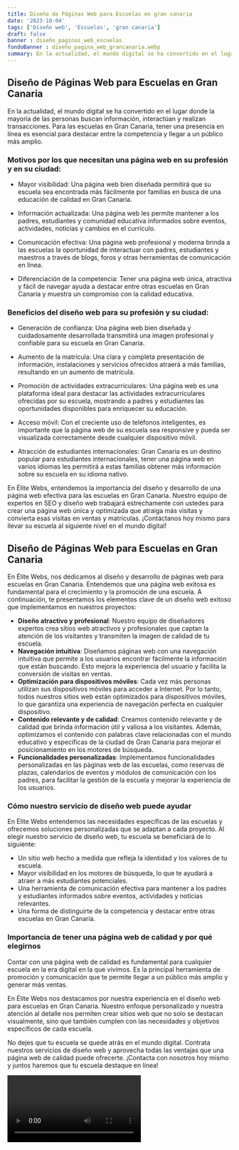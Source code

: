 ```yaml
---
title: Diseño de Páginas Web para Escuelas en gran canaria
date: '2023-10-04'
tags: ['Diseño web', 'Escuelas', 'gran canaria']
draft: false
banner : diseño_paginas_web_escuelas
fondoBanner : diseño_pagina_web_grancanaria.webp
summary: En la actualidad, el mundo digital se ha convertido en el lugar donde la mayoría de las personas buscan información, interactúan y realizan transacciones. Para las escuelas en Gran Canaria, tener una presencia en línea es esencial para destacar entre la competencia y llegar a un público más amplio. 
---
```


## Diseño de Páginas Web para Escuelas en Gran Canaria

En la actualidad, el mundo digital se ha convertido en el lugar donde la mayoría de las personas buscan información, interactúan y realizan transacciones. Para las escuelas en Gran Canaria, tener una presencia en línea es esencial para destacar entre la competencia y llegar a un público más amplio. 

### Motivos por los que necesitan una página web en su profesión y en su ciudad:

- Mayor visibilidad: Una página web bien diseñada permitirá que su escuela sea encontrada más fácilmente por familias en busca de una educación de calidad en Gran Canaria.

- Información actualizada: Una página web les permite mantener a los padres, estudiantes y comunidad educativa informados sobre eventos, actividades, noticias y cambios en el currículo.

- Comunicación efectiva: Una página web profesional y moderna brinda a las escuelas la oportunidad de interactuar con padres, estudiantes y maestros a través de blogs, foros y otras herramientas de comunicación en línea.

- Diferenciación de la competencia: Tener una página web única, atractiva y fácil de navegar ayuda a destacar entre otras escuelas en Gran Canaria y muestra un compromiso con la calidad educativa.

### Beneficios del diseño web para su profesión y su ciudad:

- Generación de confianza: Una página web bien diseñada y cuidadosamente desarrollada transmitirá una imagen profesional y confiable para su escuela en Gran Canaria.

- Aumento de la matrícula: Una clara y completa presentación de información, instalaciones y servicios ofrecidos atraerá a más familias, resultando en un aumento de matrícula.

- Promoción de actividades extracurriculares: Una página web es una plataforma ideal para destacar las actividades extracurriculares ofrecidas por su escuela, mostrando a padres y estudiantes las oportunidades disponibles para enriquecer su educación.

- Acceso móvil: Con el creciente uso de teléfonos inteligentes, es importante que la página web de su escuela sea responsive y pueda ser visualizada correctamente desde cualquier dispositivo móvil.

- Atracción de estudiantes internacionales: Gran Canaria es un destino popular para estudiantes internacionales, tener una página web en varios idiomas les permitirá a estas familias obtener más información sobre su escuela en su idioma nativo.

En Élite Webs, entendemos la importancia del diseño y desarrollo de una página web efectiva para las escuelas en Gran Canaria. Nuestro equipo de expertos en SEO y diseño web trabajará estrechamente con ustedes para crear una página web única y optimizada que atraiga más visitas y convierta esas visitas en ventas y matrículas. ¡Contáctanos hoy mismo para llevar su escuela al siguiente nivel en el mundo digital!

<GifSeo />

<Cta />

## Diseño de Páginas Web para Escuelas en Gran Canaria

En Élite Webs, nos dedicamos al diseño y desarrollo de páginas web para escuelas en Gran Canaria. Entendemos que una página web exitosa es fundamental para el crecimiento y la promoción de una escuela. A continuación, te presentamos los elementos clave de un diseño web exitoso que implementamos en nuestros proyectos:

- **Diseño atractivo y profesional**: Nuestro equipo de diseñadores expertos crea sitios web atractivos y profesionales que captan la atención de los visitantes y transmiten la imagen de calidad de tu escuela.
- **Navegación intuitiva**: Diseñamos páginas web con una navegación intuitiva que permite a los usuarios encontrar fácilmente la información que están buscando. Esto mejora la experiencia del usuario y facilita la conversión de visitas en ventas.
- **Optimización para dispositivos móviles**: Cada vez más personas utilizan sus dispositivos móviles para acceder a Internet. Por lo tanto, todos nuestros sitios web están optimizados para dispositivos móviles, lo que garantiza una experiencia de navegación perfecta en cualquier dispositivo.
- **Contenido relevante y de calidad**: Creamos contenido relevante y de calidad que brinda información útil y valiosa a los visitantes. Además, optimizamos el contenido con palabras clave relacionadas con el mundo educativo y específicas de la ciudad de Gran Canaria para mejorar el posicionamiento en los motores de búsqueda.
- **Funcionalidades personalizadas**: Implementamos funcionalidades personalizadas en las páginas web de las escuelas, como reservas de plazas, calendarios de eventos y módulos de comunicación con los padres, para facilitar la gestión de la escuela y mejorar la experiencia de los usuarios.

### Cómo nuestro servicio de diseño web puede ayudar

En Élite Webs entendemos las necesidades específicas de las escuelas y ofrecemos soluciones personalizadas que se adaptan a cada proyecto. Al elegir nuestro servicio de diseño web, tu escuela se beneficiará de lo siguiente:

- Un sitio web hecho a medida que refleja la identidad y los valores de tu escuela.
- Mayor visibilidad en los motores de búsqueda, lo que te ayudará a atraer a más estudiantes potenciales.
- Una herramienta de comunicación efectiva para mantener a los padres y estudiantes informados sobre eventos, actividades y noticias relevantes.
- Una forma de distinguirte de la competencia y destacar entre otras escuelas en Gran Canaria.

### Importancia de tener una página web de calidad y por qué elegirnos

Contar con una página web de calidad es fundamental para cualquier escuela en la era digital en la que vivimos. Es la principal herramienta de promoción y comunicación que te permite llegar a un público más amplio y generar más ventas.

En Élite Webs nos destacamos por nuestra experiencia en el diseño web para escuelas en Gran Canaria. Nuestro enfoque personalizado y nuestra atención al detalle nos permiten crear sitios web que no solo se destacan visualmente, sino que también cumplen con las necesidades y objetivos específicos de cada escuela.

No dejes que tu escuela se quede atrás en el mundo digital. Contrata nuestros servicios de diseño web y aprovecha todas las ventajas que una página web de calidad puede ofrecerte. ¡Contacta con nosotros hoy mismo y juntos haremos que tu escuela destaque en línea!

<Video />

<CtaBot job='Escuelas' city='gran canaria'/>

<Gmaps query='gran canaria+españa+maps' />